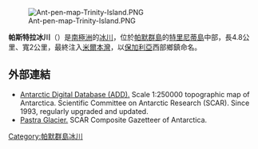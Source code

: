 [[Image:Ant-pen-map-Trinity-Island.PNG|thumb]]

'''帕斯特拉冰川'''（{{lang-en|Pastra Glacier}}）是[[南極洲|南極洲]]的[[冰川|冰川]]，位於[[帕默群島|帕默群島]]的[[特里尼蒂島|特里尼蒂島]]中部，長4.8公里、寬2公里，最終注入[[米爾本灣|米爾本灣]]，以[[保加利亞|保加利亞]]西部鄉鎮命名。

{{coord|63|46|00|S|60|44|00|W|display=title}}

==外部連結==
* [http://www.add.scar.org Antarctic Digital Database (ADD).] {{Wayback|url=http://www.add.scar.org/ |date=20170305000653 }} Scale 1:250000 topographic map of Antarctica. Scientific Committee on Antarctic Research (SCAR). Since 1993, regularly upgraded and updated.
* [http://data.aad.gov.au/aadc/gaz/scar/display_name.cfm?gaz_id=136872 Pastra Glacier.] {{Wayback|url=http://data.aad.gov.au/aadc/gaz/scar/display_name.cfm?gaz_id=136872 |date=20120324145024 }} SCAR Composite Gazetteer of Antarctica.

{{DEFAULTSORT:Pastra Glacier}}
[[Category:帕默群島冰川|Category:帕默群島冰川]]


{{PalmerArchipelago-geo-stub}}